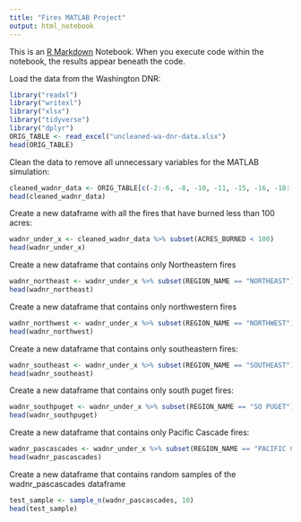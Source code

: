 ```yaml
---
title: "Fires MATLAB Project"
output: html_notebook
---
```


This is an [R Markdown](http://rmarkdown.rstudio.com) Notebook. When you execute code within the notebook, the results appear beneath the code. 


Load the data from the Washington DNR:

```r
library("readxl")
library("writexl")
library("xlsx")
library("tidyverse")
library("dplyr")
ORIG_TABLE <- read_excel("uncleaned-wa-dnr-data.xlsx")
head(ORIG_TABLE)
```

Clean the data to remove all unnecessary variables for the MATLAB simulation:

```r
cleaned_wadnr_data <- ORIG_TABLE[c(-2:-6, -8, -10, -11, -15, -16, -18:-25, -27, -28, -30, -31, -34: -37, -39 )]
head(cleaned_wadnr_data)
```

Create a new dataframe with all the fires that have burned less than 100 acres:

```r
wadnr_under_x <- cleaned_wadnr_data %>% subset(ACRES_BURNED < 100)
head(wadnr_under_x)
```

Create a new dataframe that contains only Northeastern fires
```r
wadnr_northeast <- wadnr_under_x %>% subset(REGION_NAME == "NORTHEAST")
head(wadnr_northeast)
```
Create a new dataframe that contains only northwestern fires
```r
wadnr_northwest <- wadnr_under_x %>% subset(REGION_NAME == "NORTHWEST")
head(wadnr_northwest)
```
Create a new dataframe that contains only southeastern fires:
```r
wadnr_southeast <- wadnr_under_x %>% subset(REGION_NAME == "SOUTHEAST")
head(wadnr_southeast)
```
Create a new dataframe that contains only south puget fires:
```r
wadnr_southpuget <- wadnr_under_x %>% subset(REGION_NAME == "SO PUGET")
head(wadnr_southpuget)
```
Create a new dataframe that contains only Pacific Cascade fires:
```r
wadnr_pascascades <- wadnr_under_x %>% subset(REGION_NAME == "PACIFIC CASC")
head(wadnr_pascascades)
```
Create a new dataframe that contains random samples of the wadnr_pascascades dataframe
```r
test_sample <- sample_n(wadnr_pascascades, 10)
head(test_sample)
```


